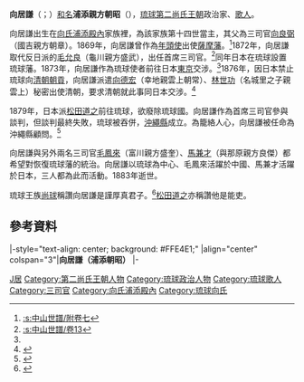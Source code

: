 {{東亞男性歷史人物
|名稱 =向居謙
|身份 =[[琉球國|琉球]][[第二尚氏王朝|第二尚氏王朝]][[三司官|三司官]]
|國家 =[[琉球國|琉球國]]
|屆數 =
|最高職務 =琉球[[三司官|三司官]]
|前任 =[[毛允良|毛允良]]（龜川盛武） 
|繼任 =—
|畫像 =[[File:Urasoe_Chōshō.jpg|200px]]
|說明 =向居謙
|姓 =
|名 =
|姓名 =向居謙
|字 =
|名乘 =朝昭
|官職 =[[三司官|三司官]]
|封爵 =浦添[[親方|親方]]
|封號 =
|御稱號 =
|宮號1 =
|宮號2 =
|封地 =[[浦添間切|浦添間切]]
|神號 =
|尊號 =
|族裔 = 
|旗籍 =
|府邸 =
|世系 = 
|初名 =
|乳名 =
|幼名 =
|兒名 =
|童名 =
|小字 =
|別名 =
|號 =
|法號 =
|院號 =
|其他名號 =
|出生日期 =1825年7月25日
|出生地點 =[[琉球國|琉球國]][[首里|首里]]
|婚年 =
|逝世年 =1883年1月6日
|逝世地 =[[File:Flag_of_Japan.svg|20px]] [[大日本帝國|大日本帝國]][[沖繩縣|沖繩縣]][[首里|首里]]
|諡號 =
|墳墓 =
|父親 =[[向良弼|向良弼]]（國吉親方朝章）
|嫡母 =
|母親 =
|元配 =
|正室 =
|妻 =
|繼室 =
|平妻 =
|側室 =
|元配之父 =
|元配之嫡母 =
|元配之母 =
|正室之父 =
|正室之嫡母 =
|正室之母 =
|妻之父 =
|妻之嫡母 =
|妻之母 =
|繼室之父 =
|繼室之嫡母 =
|繼室之母 =
|平妻之父 =
|平妻之嫡母 =
|平妻之母 =
|兄弟 =
|姊妹 =
|嫡兄弟 =
|嫡姊妹 =
|庶兄弟 =
|庶姊妹 =
|同胞兄弟 =
|同胞姊妹 =
|異母兄弟 =
|異母姊妹 =
|異父兄弟 =
|異父姊妹 =
|繼兄弟 =
|繼姊妹 =
|子 =
|女 =
|嫡子 =
|嫡女 =
|庶子 =
|庶女 =
|養子 =
|養女 =
|繼子 =
|繼女 =
|其他親屬 = 
|出身 = 
|功名 = 
|經歷 =
|著作 =
|注釋 =
}}
'''向居謙'''（{{ryu|r=向居謙|kn=ショーキュケン|rm=Shō Kyoken|f=h}}；{{bd|1825年|7月25日|1883年|1月6日|catIdx=X向}}）[[和名|和名]]'''浦添親方朝昭'''（{{ryu|r=浦添 親方 朝昭|kn=ウラシー ウェーカタ チョーショー|rm=Urashii Ueekata Chōshō}}），[[琉球|琉球]][[第二尚氏王朝|第二尚氏王朝]]政治家、[[歌人|歌人]]。

向居謙出生在[[向氏浦添殿內|向氏浦添殿內]]家族裡，為該家族第十四世當主，其父為三司官[[向良弼|向良弼]]（國吉親方朝章）。1869年，向居謙曾作為[[年頭使|年頭使]]出使[[薩摩藩|薩摩藩]]。<ref name="fu">[[:s:中山世譜/附卷七|:s:中山世譜/附卷七]]</ref>1872年，向居謙取代反日派的[[毛允良|毛允良]]（龜川親方盛武），出任首席三司官。<ref>[[:s:中山世譜/卷13|:s:中山世譜/卷13]]</ref>同年日本在琉球設置琉球藩。1873年，向居謙作為琉球使者前往日本[[東京|東京]]交涉。<ref name="fu"/>1876年，因日本禁止琉球向[[清朝|清朝]][[朝貢|朝貢]]，向居謙派遣[[向德宏|向德宏]]（幸地親雲上朝常）、[[林世功|林世功]]（名城里之子親雲上）秘密出使清朝，要求清朝就此事同日本交涉。<ref>{{Cite web |url=http://www.lib.kobe-u.ac.jp/das/jsp/ja/ContentViewM.jsp?METAID=10086836&TYPE=IMAGE_FILE&POS=1 |title=沖繩秘話 |accessdate=2013-06-19 |archive-date=2016-03-04 |archive-url=https://web.archive.org/web/20160304221156/http://www.lib.kobe-u.ac.jp/das/jsp/ja/ContentViewM.jsp?METAID=10086836&TYPE=IMAGE_FILE&POS=1 |dead-url=no }}</ref>

1879年，日本派[[松田道之|松田道之]]前往琉球，欲廢除琉球國。向居謙作為首席三司官參與談判，但談判最終失敗，琉球被吞併，[[沖繩縣|沖繩縣]]成立。為籠絡人心，向居謙被任命為沖繩縣顧問。<ref>{{Cite web |url=http://21coe.kokugakuin.ac.jp/db2/kokugaku/urazoe.003.html |title=存档副本 |accessdate=2013-06-19 |archive-date=2016-03-06 |archive-url=https://web.archive.org/web/20160306092911/http://21coe.kokugakuin.ac.jp/db2/kokugaku/urazoe.003.html |dead-url=no }}</ref>

向居謙與另外兩名三司官[[毛鳳來_(琉球)|毛鳳來]]（富川親方盛奎）、[[馬兼才|馬兼才]]（與那原親方良傑）都希望對恢復琉球藩的統治。向居謙以琉球為中心、毛鳳來活躍於中國、馬兼才活躍於日本，三人都為此而活動。1883年逝世。

琉球王族[[尚球|尚球]]稱讚向居謙是謹厚真君子。<ref>{{Cite web |url=http://dl.ndl.go.jp/info:ndljp/pid/933701 |script-title=ja:廃藩当時の人物 |accessdate=2013-06-19 |archive-date=2018-01-12 |archive-url=https://web.archive.org/web/20180112042935/http://dl.ndl.go.jp/info:ndljp/pid/933701 |dead-url=no }}</ref>[[松田道之|松田道之]]亦稱讚他是能吏。

==參考資料==
{{reflist}}
{{start box}}
|-style="text-align: center; background: #FFE4E1;"
|align="center" colspan="3"|'''向居謙（浦添朝昭）'''
{{s-before|[[向良弼|向良弼]]<br/>（國吉朝章）}}
{{s-title|[[向氏浦添殿內|向氏浦添殿內]]當主|？—1883年}}
{{s-none|？}}
|-
{{s-before|[[毛允良|毛允良]]<br/>（龜川盛武）}}
{{s-title|[[琉球國|琉球國]][[琉球三司官列表|酉日番法司]]|1872年—1879年}}
{{s-none|琉球國被日本吞併}}
{{end box}}
{{三司官}}
[[Category:向姓|J居]]
[[Category:第二尚氏王朝人物|Category:第二尚氏王朝人物]]
[[Category:琉球政治人物|Category:琉球政治人物]]
[[Category:琉球歌人|Category:琉球歌人]]
[[Category:三司官|Category:三司官]]
[[Category:向氏浦添殿內|Category:向氏浦添殿內]]
[[Category:琉球向氏|Category:琉球向氏]]
